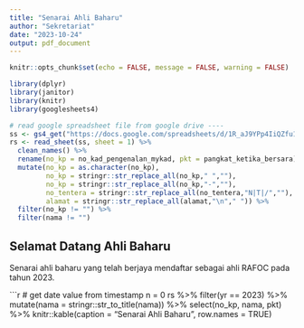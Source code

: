 ```yaml
---
title: "Senarai Ahli Baharu"
author: "Sekretariat"
date: "2023-10-24"
output: pdf_document
---
```


```r
knitr::opts_chunk$set(echo = FALSE, message = FALSE, warning = FALSE)

library(dplyr)
library(janitor)
library(knitr)
library(googlesheets4)

# read google spreadsheet file from google drive ----
ss <- gs4_get("https://docs.google.com/spreadsheets/d/1R_aJ9YPp4IiQZfu1RTw4KLWq5155uCvnu0OuVG_H2q8/edit#gid=1295676957")
rs <- read_sheet(ss, sheet = 1) %>% 
  clean_names() %>%
  rename(no_kp = no_kad_pengenalan_mykad, pkt = pangkat_ketika_bersara) %>%
  mutate(no_kp = as.character(no_kp),
         no_kp = stringr::str_replace_all(no_kp," ",""),
         no_kp = stringr::str_replace_all(no_kp,"-",""),
         no_tentera = stringr::str_replace_all(no_tentera,"N|T|/",""),
         alamat = stringr::str_replace_all(alamat,"\n"," ")) %>% 
  filter(no_kp != "") %>% 
  filter(nama != "")
```

## Selamat Datang Ahli Baharu
Senarai ahli baharu yang telah berjaya mendaftar sebagai ahli RAFOC pada tahun 2023.


```r
# get date value from timestamp
n = 0
rs %>% 
  filter(yr == 2023) %>%
  mutate(nama = stringr::str_to_title(nama)) %>% 
  select(no_kp, nama, pkt) %>%
  knitr::kable(caption = "Senarai Ahli Baharu", row.names = TRUE)
